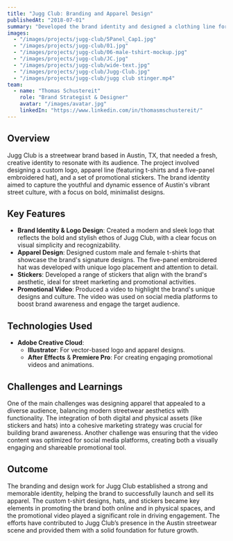 ```yaml
---
title: "Jugg Club: Branding and Apparel Design"
publishedAt: "2018-07-01"
summary: "Developed the brand identity and designed a clothing line for Jugg Club, a streetwear brand based in Austin, TX."
images:
  - "/images/projects/jugg-club/5Panel_Cap1.jpg"
  - "/images/projects/jugg-club/01.jpg"
  - "/images/projects/jugg-club/06-male-tshirt-mockup.jpg"
  - "/images/projects/jugg-club/JC.jpg"
  - "/images/projects/jugg-club/wide-text.jpg"
  - "/images/projects/jugg-club/Jugg-Club.jpg"
  - "/images/projects/jugg-club/jugg club stinger.mp4"
team:
  - name: "Thomas Schustereit"
    role: "Brand Strategist & Designer"
    avatar: "/images/avatar.jpg"
    linkedIn: "https://www.linkedin.com/in/thomasmschustereit/"
--- 
```


## Overview

Jugg Club is a streetwear brand based in Austin, TX, that needed a fresh, creative identity to resonate with its audience. The project involved designing a custom logo, apparel line (featuring t-shirts and a five-panel embroidered hat), and a set of promotional stickers. The brand identity aimed to capture the youthful and dynamic essence of Austin's vibrant street culture, with a focus on bold, minimalist designs. 

## Key Features

- **Brand Identity & Logo Design**: Created a modern and sleek logo that reflects the bold and stylish ethos of Jugg Club, with a clear focus on visual simplicity and recognizability.
- **Apparel Design**: Designed custom male and female t-shirts that showcase the brand's signature designs. The five-panel embroidered hat was developed with unique logo placement and attention to detail.
- **Stickers**: Developed a range of stickers that align with the brand's aesthetic, ideal for street marketing and promotional activities.
- **Promotional Video**: Produced a video to highlight the brand's unique designs and culture. The video was used on social media platforms to boost brand awareness and engage the target audience.

## Technologies Used

- **Adobe Creative Cloud**: 
  - **Illustrator**: For vector-based logo and apparel designs.
  - **After Effects** & **Premiere Pro**: For creating engaging promotional videos and animations.

## Challenges and Learnings

One of the main challenges was designing apparel that appealed to a diverse audience, balancing modern streetwear aesthetics with functionality. The integration of both digital and physical assets (like stickers and hats) into a cohesive marketing strategy was crucial for building brand awareness. Another challenge was ensuring that the video content was optimized for social media platforms, creating both a visually engaging and shareable promotional tool.

## Outcome

The branding and design work for Jugg Club established a strong and memorable identity, helping the brand to successfully launch and sell its apparel. The custom t-shirt designs, hats, and stickers became key elements in promoting the brand both online and in physical spaces, and the promotional video played a significant role in driving engagement. The efforts have contributed to Jugg Club’s presence in the Austin streetwear scene and provided them with a solid foundation for future growth.
